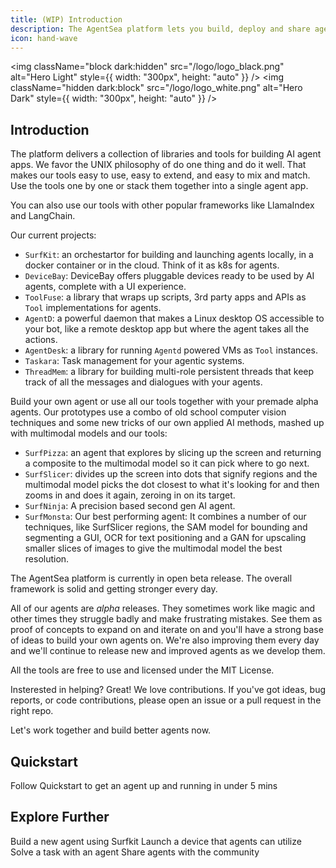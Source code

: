 ```yaml
---
title: (WIP) Introduction
description: The AgentSea platform lets you build, deploy and share agents with ease.
icon: hand-wave
---
```


<img
  className="block dark:hidden"
  src="/logo/logo_black.png"
  alt="Hero Light"
  style={{ width: "300px", height: "auto" }}
/>
<img
  className="hidden dark:block"
  src="/logo/logo_white.png"
  alt="Hero Dark"
  style={{ width: "300px", height: "auto" }}
/>

## Introduction

The platform delivers a collection of libraries and tools for building AI agent apps. We favor the UNIX philosophy of do one thing and do it well. That makes our tools easy to use, easy to extend, and easy to mix and match. Use the tools one by one or stack them together into a single agent app.

You can also use our tools with other popular frameworks like LlamaIndex and LangChain.  

Our current projects:

* `SurfKit`: an orchestartor for building and launching agents locally, in a docker container or in the cloud. Think of it as k8s for agents.
* `DeviceBay`: DeviceBay offers pluggable devices ready to be used by AI agents, complete with a UI experience.
* `ToolFuse`: a library that wraps up scripts, 3rd party apps and APIs as ``Tool`` implementations for agents.
* `AgentD`: a powerful daemon that makes a Linux desktop OS accessible to your bot, like a remote desktop app but where the agent takes all the actions.
* `AgentDesk`: a library for running ``Agentd`` powered VMs as ``Tool`` instances.
* `Taskara`: Task management for your agentic systems. 
* `ThreadMem`: a library for building multi-role persistent threads that keep track of all the messages and dialogues with your agents.

Build your own agent or use all our tools together with your premade alpha agents. Our prototypes use a combo of old school computer vision techniques and some new tricks of our own applied AI methods, mashed up with multimodal models and our tools:

* `SurfPizza`: an agent that explores by slicing up the screen and returning a composite to the multimodal model so it can pick where to go next.
* `SurfSlicer`: divides up the screen into dots that signify regions and the multimodal model picks the dot closest to what it's looking for and then zooms in and does it again, zeroing in on its target.
* `SurfNinja`: A precision based second gen AI agent.
* `SurfMonsta`: Our best performing agent: It combines a number of our techniques, like SurfSlicer regions, the SAM model for bounding and segmenting a GUI, OCR for text positioning and a GAN for upscaling smaller slices of images to give the multimodal model the best resolution.

The AgentSea platform is currently in open beta release.  The overall framework is solid and getting stronger every day.

All of our agents are *alpha* releases.  They sometimes work like magic and other times they struggle badly and make frustrating mistakes.  See them as proof of concepts to expand on and iterate on and you'll have a strong base of ideas to build your own agents on. We're also improving them every day and we'll continue to release new and improved agents as we develop them.  

All the tools are free to use and licensed under the MIT License. 

Insterested in helping?  Great!  We love contributions. If you've got ideas, bug reports, or code contributions, please open an issue or a pull request in the right repo.  

Let's work together and build better agents now.

## Quickstart

Follow Quickstart to get an agent up and running in under 5 mins

## Explore Further

<CardGroup cols={2}>
  <Card
    title="Build an Agent"
    icon="palette"
    href="./quickstart"
  >
    Build a new agent using Surfkit
  </Card>
  <Card
    title="Launch a Device"
    icon="code"
    href="./quickstart"
  >
    Launch a device that agents can utilize
  </Card>
  <Card
    title="Solve a Task"
    icon="screwdriver-wrench"
    href="./quickstart"
  >
    Solve a task with an agent
  </Card>
  <Card title="Share Agents" icon="stars" href="./quickstart">
    Share agents with the community
  </Card>
</CardGroup>
